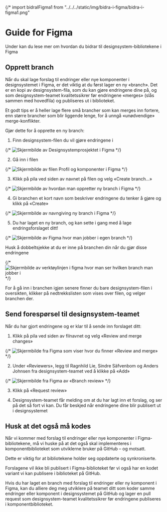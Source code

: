 
<Meta title="Bidra/Guide for Figma" />

{/* import bidraIFigma1 from "../../../static/img/bidra-i-figma/bidra-i-figma1.png"

# Guide for Figma

Under kan du lese mer om hvordan du bidrar til designsystem-bibliotekene i Figma

## Opprett branch
Når du skal lage forslag til endringer eller nye komponenter i designsystemet i Figma, er det viktig at du først lager en ny «branch». Det er en kopi av designsystem-fila, som du kan gjøre endringene dine på, og som designsystem-teamet kvalitetssikrer før endringene «merges» (slås sammen med hovedfila) og publiseres ut i biblioteket.

Et godt tips er å heller lage flere små brancher som kan merges inn fortere, enn større brancher som blir liggende lenge, for å unngå «unødvendige» merge-konflikter.

Gjør dette for å opprette en ny branch:
1. Finn designsystem-filen du vil gjøre endringene i

{/* <img src={bidraIFigma1} alt="Skjermbilde av Designsystemprosjektet i Figma" className="sb1ds-layout__spacing-bottom--md" /> */}

2. Gå inn i filen

{/* <img src={bidraIFigma2} alt="Skjermbilde av filen Profil og komponenter i Figma" className="sb1ds-layout__spacing-bottom--md" /> */}

3. Klikk på pila ved siden av navnet på filen og velg «Create branch...»

{/* <img src={bidraIFigma3} alt="Skjermbilde av hvordan man oppretter ny branch i Figma" className="sb1ds-layout__spacing-bottom--md" /> */}

4. Gi branchen et kort navn som beskriver endringene du tenker å gjøre og klikk på «Create»

{/* <img src={bidraIFigma4} alt="Skjermbilde av navngiving ny branch i Figma" className="sb1ds-layout__spacing-bottom--md" /> */}

5. Du har laget en ny branch, og kan sette i gang med å lage endringsforslaget ditt!

{/* <img src={bidraIFigma5} alt="Skjermbilde av Figma hvor man jobber i egen branch" className="sb1ds-layout__spacing-bottom--md" /> */}

Husk å dobbeltsjekke at du er inne på branchen din når du gjør disse endringene

{/* <img src={bidraIFigma6} alt="Skjermbilde av verktøylinjen i figma hvor man ser hvilken branch man jobber i" className="sb1ds-layout__spacing-bottom--md" /> */}

For å gå inn i branchen igjen senere finner du bare designsystem-filen i oversikten, klikker på nedtrekkslisten som vises over filen, og velger branchen der.

## Send forespørsel til designsystem-teamet

Når du har gjort endringene og er klar til å sende inn forslaget ditt:

1. Klikk på pila ved siden av filnavnet og velg «Review and merge changes»

{/* <img src={bidraIFigma7}  alt="Skjermbilde fra Figma som viser hvor du finner «Review and merge»" className="sb1ds-layout__spacing-bottom--md" /> */}

2. Under «Reviewers», legg til Ragnhild Lie, Sindre Säfvenbom og Anders Johnsen fra designsystem-teamet ved å klikke på «Add»

{/* <img src={bidraIFigma8}  alt="Skjermbilde fra Figma av «Branch review»" className="sb1ds-layout__spacing-bottom--md" /> */}

3. Klikk på «Request review»

4. Designsystem-teamet får melding om at du har lagt inn et forslag, og ser på det så fort vi kan. Du får beskjed når endringene dine blir publisert ut i designsystemet

## Husk at det også må kodes
Når vi kommer med forslag til endringer eller nye komponenter i Figma-bibliotekene, må vi huske på at det også skal implementeres i komponentbiblioteket som utviklerne bruker på GitHub – og motsatt.

Dette er viktig for at bibliotekene holder seg oppdaterte og synkroniserte.

Forslagene vil ikke bli publisert i Figma-biblioteket før vi også har en kodet variant vi kan publisere i biblioteket på GitHub.

Hvis du har laget en branch med forslag til endringer eller ny komponent i Figma, kan du alliere deg meg utviklere på teamet ditt som koder samme endringer eller komponent i designsystemet på GitHub og lager en pull request som designsystem-teamet kvalitetssikrer før endringene publiseres i komponentbiblioteket.